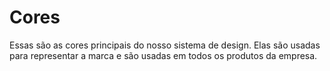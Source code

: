
<Meta title="Tokens/Colors"/>

# Cores

Essas são as cores principais do nosso sistema de design. Elas são usadas para representar a marca e são usadas em todos os produtos da empresa.

<ColorsGrid/>